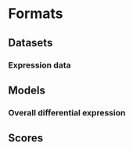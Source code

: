# Formats

## Datasets

### Expression data

## Models

### Overall differential expression

## Scores